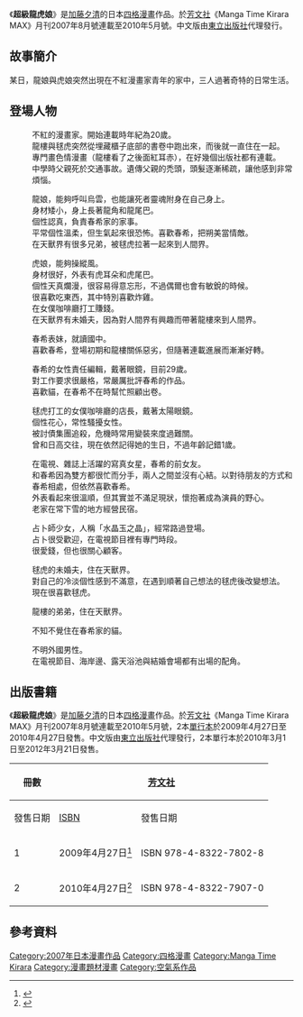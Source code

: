 {{Infobox animanga/Headerofja
|標題= 超級龍虎娘
|圖像= 超級龍虎娘.jpg
|尺寸= 
|說明= 中文版單行本第1冊封面 
|日文名稱=超級龍虎娘
|英文名稱= 
|類型=四格漫畫
}}
{{Infobox animanga/Manga
|標題= 
|作者=加藤夕清
|作畫=
|出版社= {{flagicon|Japan}} [[芳文社|芳文社]]<br/>{{flagicon|Taiwan}} [[東立出版社|東立出版社]]
|其他出版社= 
|連載雜誌=Manga Time Kirara MAX
|label= 
|發售日= 
|開始= 2007年8月號
|結束= 2010年5月號
|冊數= 全2冊
|話數= 
|其他= 
}}
{{Infobox animanga/Footerofja}}
《'''超級龍虎娘'''》是[[加藤夕清|加藤夕清]]的日本[[四格漫畫|四格漫畫]]作品。於[[芳文社|芳文社]]《Manga Time Kirara MAX》月刊2007年8月號連載至2010年5月號。中文版由[[東立出版社|東立出版社]]代理發行。

==故事簡介==
某日，龍娘與虎娘突然出現在不紅漫畫家青年的家中，三人過著奇特的日常生活。

==登場人物==
;{{nihongo|藤堂 春希|藤堂 春希（とうどう はるき）}}
:不紅的漫畫家。開始連載時年紀為20歲。
:龍樓與毬虎突然從埋藏櫃子底部的書卷中跑出來，而後就一直住在一起。
:專門畫色情漫畫（龍樓看了之後面紅耳赤），在好幾個出版社都有連載。
:中學時父親死於交通事故。遺傳父親的禿頭，頭髮逐漸稀疏，讓他感到非常煩惱。

;{{nihongo|龍樓|龍楼（たつろう）}}
:龍娘，能夠呼叫烏雲，也能讓死者靈魂附身在自己身上。
:身材矮小，身上長著龍角和龍尾巴。
:個性認真，負責春希家的家事。
:平常個性溫柔，但生氣起來很恐怖。喜歡春希，把朔美當情敵。
:在天獸界有很多兄弟，被毬虎拉著一起來到人間界。

;{{nihongo|毬虎|毬虎（まりこ）}}
:虎娘，能夠操縱風。
:身材很好，外表有虎耳朵和虎尾巴。
:個性天真爛漫，很容易得意忘形，不過偶爾也會有敏銳的時候。
:很喜歡吃東西，其中特別喜歡炸雞。
:在女僕咖啡廳打工賺錢。
:在天獸界有未婚夫，因為對人間界有興趣而帶著龍樓來到人間界。

;{{nihongo|藤堂 朔美|藤堂 朔美（とうどう さくみ）}}
:春希表妹，就讀國中。
:喜歡春希，登場初期和龍樓關係惡劣，但隨著連載進展而漸漸好轉。

;{{nihongo|日高 桃|日高 もも（ひだか もも）}}
:春希的女性責任編輯，戴著眼鏡，目前29歲。
:對工作要求很嚴格，常嚴厲批評春希的作品。
:喜歡貓，在春希不在時幫忙照顧出卷。

;{{nihongo|增尾|増尾（ますお）}}
:毬虎打工的女僕咖啡廳的店長，戴著太陽眼鏡。
:個性花心，常性騷擾女性。
:被討債集團追殺，危機時常用變裝來度過難關。
:曾和日高交往，現在依然記得她的生日，不過年齡記錯1歲。

;{{nihongo|那並 千麻|那並 千麻（ななみ ちあさ）}}
:在電視、雜誌上活躍的寫真女星，春希的前女友。
:和春希因為雙方都很忙而分手，兩人之間並沒有心結。以對待朋友的方式和春希相處，但依然喜歡春希。
:外表看起來很溫順，但其實並不滿足現狀，懷抱著成為演員的野心。
:老家在常下雪的地方經營民宿。

;{{nihongo|水晶 晶|水晶 晶（すいしょう あきら）}}
:占卜師少女，人稱「水晶玉之晶」，經常路過登場。
:占卜很受歡迎，在電視節目裡有專門時段。
:很愛錢，但也很關心顧客。

;{{nihongo|景虎|景虎（かげとら）}}
:毬虎的未婚夫，住在天獸界。
:對自己的冷淡個性感到不滿意，在遇到順著自己想法的毬虎後改變想法。
:現在很喜歡毬虎。

;{{nihongo|緋龍|緋龍（ひりゅう）}}
:龍樓的弟弟，住在天獸界。

;{{nihongo|出卷|ダシマキ}}
:不知不覺住在春希家的貓。

;{{nihongo|傑克夫|ジェイコブ}}
:不明外國男性。
:在電視節目、海岸邊、露天浴池與結婚會場都有出場的配角。

==出版書籍==
《'''超級龍虎娘'''》是[[加藤夕清|加藤夕清]]的日本[[四格漫畫|四格漫畫]]作品。於[[芳文社|芳文社]]《Manga Time Kirara MAX》月刊2007年8月號連載至2010年5月號，2本[[單行本|單行本]]於2009年4月27日至2010年4月27日發售。中文版由[[東立出版社|東立出版社]]代理發行，2本單行本於2010年3月1日至2012年3月21日發售。
{| class=wikitable style="font-size:small;"
|-
!rowspan="2"|冊數
!colspan="2"|{{flagicon|Japan}} [[芳文社|芳文社]]
!colspan="2"|{{flagicon|Taiwan}} [[東立出版社|東立出版社]]
|-
!發售日期!![[ISBN|ISBN]]!!發售日期!!ISBN
|-
! 1 
| 2009年4月27日<ref>{{cite web|url=http://www.amazon.co.jp/dp/4832278029|title=超級龍虎娘 (1) (まんがタイムKRコミックス)|publisher=[[Amazon.co.jp|Amazon.co.jp]]|accessdate=2016年4月2日|language=ja}}</ref> || ISBN 978-4-8322-7802-8
| 2010年3月1日<ref>{{cite web|url=http://www.tongli.com.tw/BookDetail.aspx?Bd=HA0026001|title=超級龍虎娘(第1集)|publisher=[[東立出版社|東立出版社]]|accessdate=2016年4月2日}}</ref> || ISBN 978-986-10-5151-2
|-
! 2 
| 2010年4月27日<ref>{{cite web|url=http://www.amazon.co.jp/dp/4832279076|title=超級龍虎娘 (2) (まんがタイムKRコミックス)|publisher=Amazon.co.jp|accessdate=2016年4月2日|language=ja}}</ref> || ISBN 978-4-8322-7907-0
| 2012年3月21日<ref>{{cite web|url=http://www.tongli.com.tw/BooksList.aspx?B=HA0026|title=超級龍虎娘(完結篇)|publisher=東立出版社|accessdate=2016年4月2日|deadurl=yes|archiveurl=https://web.archive.org/web/20160414120828/http://www.tongli.com.tw/BooksList.aspx?B=HA0026|archivedate=2016年4月14日}}</ref> || ISBN 978-986-10-7788-8
|}
 
==參考資料==
{{reflist}}

{{DEFAULTSORT:Tyoukyuuryuukomusume}}
[[Category:2007年日本漫畫作品|Category:2007年日本漫畫作品]]
[[Category:四格漫畫|Category:四格漫畫]]
[[Category:Manga_Time_Kirara|Category:Manga Time Kirara]]
[[Category:漫畫題材漫畫|Category:漫畫題材漫畫]]
[[Category:空氣系作品|Category:空氣系作品]]